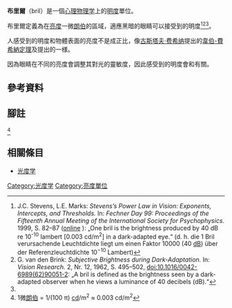 '''布里爾'''（bril）是一個[[心理物理学|心理物理学]]上的[[明度|明度]]單位。

布里爾定義為在[[亮度|亮度]]一微[[朗伯_(單位)|朗伯]]的區域，適應黑暗的眼睛可以接受到的明度<ref name="StevensMarks">J.C. Stevens, L.E. Marks: ''Stevens’s Power Law in Vision: Exponents, Intercepts, and Thresholds.'' In: ''Fechner Day 99: Proceedings of the Fifteenth Annual Meeting of the International Society for Psychophysics''. 1999, S. 82–87 ([http://www.researchgate.net/profile/Lawrence_Marks2/publication/266870805_STEVENS%27S_POWER_LAW_IN_VISION_EXPONENTS_INTERCEPTS_AND_THRESHOLDS/links/546dd8330cf26e95bc3d02c9.pdf online] {{Wayback|url=http://www.researchgate.net/profile/Lawrence_Marks2/publication/266870805_STEVENS%27S_POWER_LAW_IN_VISION_EXPONENTS_INTERCEPTS_AND_THRESHOLDS/links/546dd8330cf26e95bc3d02c9.pdf |date=20151120073029 }}): „One bril is the brightness produced by 40 dB re 10<sup>-10</sup> lambert [0.003 cd/m<sup>2</sup>] in a dark-adapted eye.“ (d. h. die 1 Bril verursachende Leuchtdichte liegt um einen Faktor 10000 (40 [[dB|dB]]) über der Referenzleuchtdichte 10<sup>−10</sup> Lambert)</ref><ref name="vandenBrink">
G. van den Brink: ''Subjective Brightness during Dark-Adaptation.'' In: ''Vision Research.'' 2, Nr. 12, 1962, S. 495–502, [[doi:10.1016/0042-6989(62)90051-2|doi:10.1016/0042-6989(62)90051-2]]: „A bril is defined as the brightness seen by a dark-adapted observer when he views a luminance of 40 decibels (dB).“</ref><ref group="註" name="Mikrolambert" />。

人感受到的明度和物體表面的亮度不是成正比，像[[古斯塔夫·费希纳|古斯塔夫·费希纳]]提出的[[韋伯-費希納定理|韋伯-費希納定理]]及{{le|斯坦利·史密斯·史蒂文斯|Stanley Smith Stevens}}提出的{{le|斯蒂文斯冪律|Stevens' power law}}一様。

因為眼睛在不同的亮度會調整其對光的靈敏度，因此感受到的明度會和{{le|眼睛光适应|Adaptation (eye)}}有關。

==參考資料==
{{reflist}}

== 腳註 ==
<references group="註">
<ref name="Mikrolambert">
1微[[朗伯_(單位)|朗伯]] = 1/(100 π) [[坎德拉|cd]]/m<sup>2</sup> ≈ 0.003 cd/m<sup>2</sup>
</ref>
</references>

==相關條目==
* [[光度学|光度学]]

{{国际单位制光度单位}}

[[Category:光度学|Category:光度学]]
[[Category:亮度單位|Category:亮度單位]]
<!--[[Category:厘米-克-秒制|Category:厘米-克-秒制]]-->

{{optics-stub}}